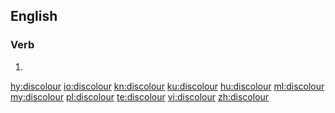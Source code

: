 ==English==

===Verb===
{{en-verb}}

# {{alternative spelling of|discolor|from=British|from2=Canadian}}

[[hy:discolour]]
[[io:discolour]]
[[kn:discolour]]
[[ku:discolour]]
[[hu:discolour]]
[[ml:discolour]]
[[my:discolour]]
[[pl:discolour]]
[[te:discolour]]
[[vi:discolour]]
[[zh:discolour]]